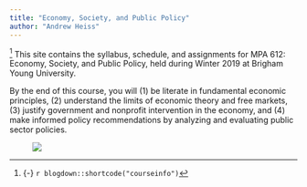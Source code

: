 ```yaml
---
title: "Economy, Society, and Public Policy"
author: "Andrew Heiss"
---
```


^[{-} `r blogdown::shortcode("courseinfo")`] <span class="newthought">This site contains</span> the syllabus, schedule, and assignments for MPA 612: Economy, Society, and Public Policy, held during Winter 2019 at Brigham Young University.

By the end of this course, you will (1) be literate in fundamental economic principles, (2) understand the limits of economic theory and free markets, (3) justify government and nonprofit intervention in the economy, and (4) make informed policy recommendations by analyzing and evaluating public sector policies.

<figure>
[![](/images/espp-flowchart.png)](/images/espp-flowchart.png)
</figure>
